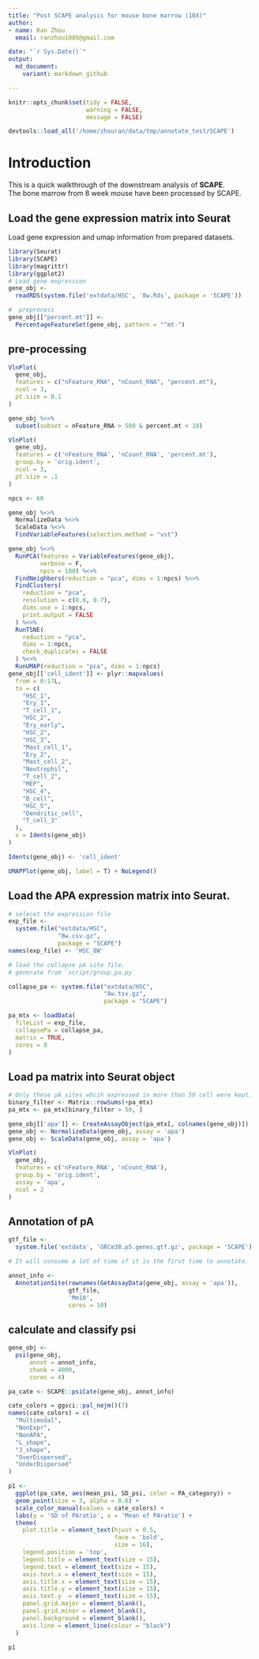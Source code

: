 ```yaml
---
title: "Post SCAPE analysis for mouse bone marrow (10X)"
author: 
- name: Ran Zhou
  email: ranzhou1005@gmail.com

date: "`r Sys.Date()`"
output:
  md_document:
    variant: markdown_github

---
```


```r
knitr::opts_chunk$set(tidy = FALSE,
                      warning = FALSE,
                      message = FALSE)

devtools::load_all('/home/zhouran/data/tmp/annotate_test/SCAPE')


```

# Introduction

This is a quick walkthrough of the downstream analysis of **SCAPE**.  
The bone marrow from 8 week mouse have been processed by SCAPE.


## Load the gene expression matrix into Seurat

Load gene expression and umap information from prepared datasets.


```r
library(Seurat)
library(SCAPE)
library(magrittr)
library(ggplot2)
# Load gene expression
gene_obj <-
  readRDS(system.file('extdata/HSC', '8w.Rds', package = 'SCAPE'))

#  preprocess
gene_obj[["percent.mt"]] <-
  PercentageFeatureSet(gene_obj, pattern = "^mt-")

```

## pre-processing 

```r

VlnPlot(
  gene_obj,
  features = c("nFeature_RNA", "nCount_RNA", "percent.mt"),
  ncol = 3,
  pt.size = 0.1
)

```


```r
gene_obj %<>% 
  subset(subset = nFeature_RNA > 500 & percent.mt < 10)

VlnPlot(
  gene_obj,
  features = c('nFeature_RNA', 'nCount_RNA', 'percent.mt'),
  group.by = 'orig.ident',
  ncol = 3,
  pt.size = .1
)

```

```r

npcs <- 60

gene_obj %<>%
  NormalizeData %<>%
  ScaleData %<>%
  FindVariableFeatures(selection.method = "vst")

gene_obj %<>%
  RunPCA(features = VariableFeatures(gene_obj),
         verbose = F,
         npcs = 100) %<>%
  FindNeighbors(reduction = "pca", dims = 1:npcs) %<>%
  FindClusters(
    reduction = "pca",
    resolution = c(0.6, 0.7),
    dims.use = 1:npcs,
    print.output = FALSE
  ) %<>%
  RunTSNE(
    reduction = "pca",
    dims = 1:npcs,
    check_duplicates = FALSE
  ) %<>%
  RunUMAP(reduction = "pca", dims = 1:npcs)
gene_obj[['cell_ident']] <- plyr::mapvalues(
  from = 0:17L,
  to = c(
    "HSC_1",
    "Ery_1",
    "T_cell_1",
    "HSC_2",
    "Ery_early",
    "HSC_2",
    "HSC_3",
    "Mast_cell_1",
    "Ery_2",
    "Mast_cell_2",
    "Neutrophil",
    "T_cell_2",
    "MEP",
    "HSC_4",
    "B_cell",
    "HSC_5",
    "Dendritic_cell",
    "T_cell_3"
  ),
  x = Idents(gene_obj)
)

Idents(gene_obj) <- 'cell_ident'

```

```r

UMAPPlot(gene_obj, label = T) + NoLegend()

```


## Load the APA expression matrix into Seurat.


```r


# selecet the expression file
exp_file <-
  system.file("extdata/HSC",
              "8w.csv.gz",
              package = "SCAPE")
names(exp_file) <- 'HSC_8W'

# load the collapse pA site file.
# generate from `script/group_pa.py`

collapse_pa <- system.file("extdata/HSC",
                           "8w.tsv.gz",
                           package = "SCAPE")

pa_mtx <- loadData(
  fileList = exp_file,
  collapsePa = collapse_pa,
  matrix = TRUE,
  cores = 8
)

```

## Load pa matrix into Seurat object

```r
# Only these pA sites whcih expressed in more than 50 cell were kept.
binary_filter <- Matrix::rowSums(+pa_mtx)
pa_mtx <- pa_mtx[binary_filter > 50, ]

gene_obj[['apa']] <- CreateAssayObject(pa_mtx[, colnames(gene_obj)])
gene_obj <- NormalizeData(gene_obj, assay = 'apa')
gene_obj <- ScaleData(gene_obj, assay = 'apa')

```


```r

VlnPlot(
  gene_obj,
  features = c('nFeature_RNA', 'nCount_RNA'),
  group.by = 'orig.ident',
  assay = 'apa',
  ncol = 2
)

```


## Annotation of pA

```r

gtf_file <-
  system.file('extdata', 'GRCm38.p5.genes.gtf.gz', package = 'SCAPE')

# It will consume a lot of time if it is the first time to annotate.

annot_info <-
  AnnotationSite(rownames(GetAssayData(gene_obj, assay = 'apa')),
                 gtf_file,
                 'Mm10',
                 cores = 10)

```

## calculate and classify psi

```r

gene_obj <-
  psi(gene_obj,
      annot = annot_info,
      chunk = 4000,
      cores = 4)

pa_cate <- SCAPE::psiCate(gene_obj, annot_info)

```

```r

cate_colors = ggsci::pal_nejm()(7)
names(cate_colors) = c(
  "Multimodal",
  "NonExpr",
  "NonAPA",
  "L_shape",
  "J_shape",
  "OverDispersed",
  "UnderDispersed"
)

p1 <-
  ggplot(pa_cate, aes(mean_psi, SD_psi, color = PA_category)) +
  geom_point(size = 3, alpha = 0.6) +
  scale_color_manual(values = cate_colors) +
  labs(y = 'SD of PAratio', x = 'Mean of PAratio') +
  theme(
    plot.title = element_text(hjust = 0.5,
                              face = 'bold',
                              size = 16),
    legend.position = 'top',
    legend.title = element_text(size = 15),
    legend.text = element_text(size = 15),
    axis.text.x = element_text(size = 15),
    axis.title.x = element_text(size = 15),
    axis.title.y = element_text(size = 15),
    axis.text.y  = element_text(size = 15),
    panel.grid.major = element_blank(),
    panel.grid.minor = element_blank(),
    panel.background = element_blank(),
    axis.line = element_line(colour = "black")
  )

p1

```


